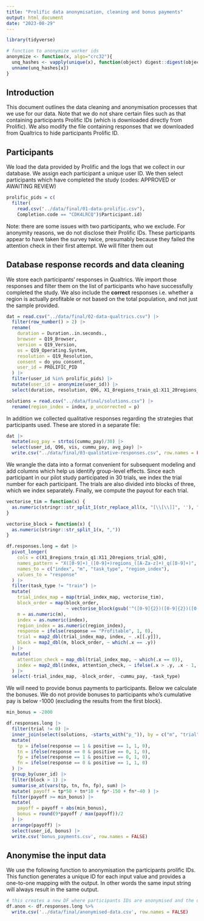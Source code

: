 ```yaml
---
title: "Prolific data anonymisation, cleaning and bonus payments"
output: html_document
date: "2023-08-29"
---
```


```r
library(tidyverse)

# function to anonymize worker ids
anonymize <- function(x, algo="crc32"){
  unq_hashes <- vapply(unique(x), function(object) digest::digest(object, algo=algo), FUN.VALUE="", USE.NAMES=TRUE)
  unname(unq_hashes[x])
}
```

## Introduction

This document outlines the data cleaning and anonymisation processes that we use for our data. Note that we do not share certain files such as that containing participants Prolific IDs (which is downloaded directly from Prolific). We also modify the file containing responses that we downloaded from Qualtrics to hide participants Prolific ID.

## Participants

We load the data provided by Prolific and the logs that we collect in our database. We assign each participant a unique user ID. We then select participants which have completed the study (codes: APPROVED or AWAITING REVIEW)

```r
prolific_pids = c(
  filter(
    read.csv("../data/final/01-data-prolific.csv"), 
    Completion.code == "CDK4LRCQ")$Participant.id)
```

Note: there are some issues with two participants, who we exclude. For anonymity reasons, we do not disclose their Prolific IDs. These participants appear to have taken the survey twice, presumably because they failed the attention check in their first attempt. We will filter them out

## Database response records and data cleaning

We store each participants' responses in Qualtrics. We import those responses and filter them on the list of participants who have successfully completed the study. We also include the **correct** responses i.e. whether a region is actually profitable or not based on the total population, and not just the sample provided.

```r
dat = read.csv("../data/final/02-data-qualtrics.csv") |> 
  filter(row_number() > 2) |> 
  rename(
    duration = Duration..in.seconds.,
    browser = Q19_Browser,
    version = Q19_Version,
    os = Q19_Operating.System,
    resolution = Q19_Resolution,
    consent = do_you_consent,
    user_id = PROLIFIC_PID
  ) |> 
  filter(user_id %in% prolific_pids) |>
  mutate(user_id = anonymize(user_id)) |>
  select(duration, resolution, Q96, X1_8regions_train_q1:X11_20regions_trial_q20, vis, trial_index_map, block_order, cummu_pay, user_id, nregions) 

solutions = read.csv("../data/final/solutions.csv") |> 
  rename(region_index = index, p_uncorrected = p)
```

In addition we collected qualitative responses regarding the strategies that participants used. These are stored in a separate file:

```r
dat |> 
  mutate(avg_pay = strtoi(cummu_pay)/30) |> 
  select(user_id, Q96, vis, cummu_pay, avg_pay) |> 
  write.csv("../data/final/03-qualitative-responses.csv", row.names = FALSE)
```


We wrangle the data into a format convenient for subsequent modeling and add columns which help us identify group-level effects. Since each participant in our pilot study participated in 30 trials, we index the trial number for each participant. The trials are also divided into blocks of three, which we index separately. Finally, we compute the payout for each trial.

```r
vectorise_tim = function(x) {
  as.numeric(stringr::str_split_1(str_replace_all(x, "[\\[\\]]", ''), ","))
}

vectorise_block = function(x) {
  as.numeric(stringr::str_split_1(x, ","))
}

df.responses.long = dat |> 
  pivot_longer(
    cols = c(X1_8regions_train_q1:X11_20regions_trial_q20),
    names_pattern = "X([0-9]+)_([0-9]+)regions_([A-Za-z]+)_q([0-9]+)",
    names_to = c("index", "m", "task_type", "region_index"),
    values_to = "response"
  ) |>
  filter(task_type != "train") |> 
  mutate(
    trial_index_map = map(trial_index_map, vectorise_tim),
    block_order = map(block_order, 
                      ~ vectorise_block(gsub('^([0-9]{2})([0-9]{2})([0-9]{2})$', '\\1,\\2,\\3', .))),
    m = as.numeric(m),
    index = as.numeric(index),
    region_index = as.numeric(region_index),
    response = ifelse(response == "Profitable", 1, 0),
    trial = map2_dbl(trial_index_map, index, ~ .x[[.y]]),
    block = map2_dbl(m, block_order, ~ which(.x == .y))
  ) |> 
  mutate(
    attention_check = map_dbl(trial_index_map, ~ which(.x == 0)),
    index = map2_dbl(index, attention_check, ~ ifelse(.x > .y, .x - 1, .x))
  ) |> 
  select(-trial_index_map, -block_order, -cummu_pay, -task_type)
```


We will need to provide bonus payments to participants. Below we calculate the bonuses. We do not provide bonuses to participants who's cumulative pay is below -1000 (excluding the results from the first block).

```r
min_bonus = -2000

df.responses.long |> 
  filter(trial != 0) |> 
  inner_join(select(solutions, -starts_with("p_")), by = c("m", "trial", "region_index")) |> 
  mutate(
    tp = ifelse(response == 1 & positive == 1, 1, 0),
    tn = ifelse(response == 0 & positive == 0, 1, 0),
    fp = ifelse(response == 1 & positive == 0, 1, 0),
    fn = ifelse(response == 0 & positive == 1, 1, 0)
  ) |> 
  group_by(user_id) |> 
  filter(block > 1) |> 
  summarise_at(vars(tp, tn, fn, fp), sum) |> 
  mutate( payoff = tp*50 + tn*10 + fp*-150 + fn*-40 ) |> 
  filter(payoff >= min_bonus) |> 
  mutate(
    payoff = payoff + abs(min_bonus),
    bonus = round(9*payoff / max(payoff))/2
  ) |> 
  arrange(payoff) |> 
  select(user_id, bonus) |> 
  write.csv('bonus_payments.csv', row.names = FALSE)
```

## Anonymise the input data

We use the following function to anonymisation the participants prolific IDs. This function generates a unique ID for each input value and provides a one-to-one mapping with the output. In other words the same input string will always result in the same output.

```r
# this creates a new DF where participants IDs are anonymised and the data is in the long format
df.anon <- df.responses.long %>%
  write.csv('../data/final/anonymised-data.csv', row.names = FALSE)
```
